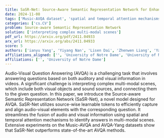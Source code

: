 ```yaml
---
title: SaSR-Net: Source-Aware Semantic Representation Network for Enhancing Audio-Visual Question Answering
date: 2024-11-08
tags: ['Music-AVQA dataset', 'spatial and temporal attention mechanisms', 'Audio-Visual Question Answering', 'source-wise learnable tokens', 'fusion of audio and visual information', 'multi-modal scenes', 'AVQA-Yang dataset']
categories: ['cs.CV']
problem: Source-aware Semantic Representation Network
solution: ['interpreting complex multi-modal scenes']
pdf_url: https://arxiv.org/pdf/2411.04933
arx_url: https://arxiv.org/abs/2411.04933
score: 5
authors: ['ianyu Yang', 'Yiyang Nan', 'Lisen Dai', 'Zhenwen Liang', 'Yapeng Tian', 'Xiangliang Zhang', 'Tianyu Yang', 'Ianyu Yang']
affiliations_aligned: ['', 'University of Notre Dame', 'University of Notre Dame', 'University of Notre Dame', 'University of Notre Dame', 'University of Notre Dame', 'University of Notre Dame', 'University of Notre Dame']
affiliations: ['', 'University of Notre Dame']
---
```



Audio-Visual Question Answering (AVQA) is a challenging task that involves answering questions based on both auditory and visual information in videos. A significant challenge is interpreting complex multi-modal scenes, which include both visual objects and sound sources, and connecting them to the given question. In this paper, we introduce the Source-aware Semantic Representation Network (SaSR-Net), a novel model designed for AVQA. SaSR-Net utilizes source-wise learnable tokens to efficiently capture and align audio-visual elements with the corresponding question. It streamlines the fusion of audio and visual information using spatial and temporal attention mechanisms to identify answers in multi-modal scenes. Extensive experiments on the Music-AVQA and AVQA-Yang datasets show that SaSR-Net outperforms state-of-the-art AVQA methods.